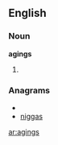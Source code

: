 ==English==
===Noun===
'''agings'''
#{{plural of|[[aging]]}}

===Anagrams===
* {{alphagram|aggins}}
* [[niggas#English|niggas]]


[[ar:agings]]